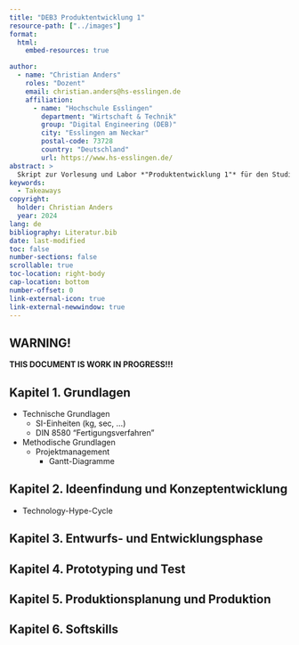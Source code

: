 ```yaml
---
title: "DEB3 Produktentwicklung 1"
resource-path: ["../images"]
format:
  html:
    embed-resources: true

author:
  - name: "Christian Anders"
    roles: "Dozent"
    email: christian.anders@hs-esslingen.de
    affiliation: 
      - name: "Hochschule Esslingen"
        department: "Wirtschaft & Technik"
        group: "Digital Engineering (DEB)"
        city: "Esslingen am Neckar"
        postal-code: 73728
        country: "Deutschland"
        url: https://www.hs-esslingen.de/
abstract: > 
  Skript zur Vorlesung und Labor *"Produktentwicklung 1"* für den Studiengang Digital Engineering DEB3 im Wintersemester 2024/2025
keywords:
  - Takeaways
copyright: 
  holder: Christian Anders
  year: 2024
lang: de
bibliography: Literatur.bib
date: last-modified
toc: false
number-sections: false
scrollable: true
toc-location: right-body
cap-location: bottom
number-offset: 0
link-external-icon: true
link-external-newwindow: true
---
```



<!-- -------------------------------------------------------------------------

                       Callout !!! WARNING !!!

-------------------------------------------------------------------------- -->
::: {.callout-warning}
## WARNING!
**THIS DOCUMENT IS WORK IN PROGRESS!!!**
:::

<!-- -------------------------------------------------------------------------

                       Takeaways - Prüfungsvorbereitung

-------------------------------------------------------------------------- -->

::: {.callout-important collapse="true"}
## Kapitel 1. Grundlagen
- Technische Grundlagen
  - SI-Einheiten (kg, sec, ...)
  - DIN 8580 "Fertigungsverfahren"
- Methodische Grundlagen
  - Projektmanagement
    - Gantt-Diagramme

:::


::: {.callout-important collapse="true"}
## Kapitel 2. Ideenfindung und Konzeptentwicklung
- Technology-Hype-Cycle
:::


::: {.callout-important collapse="true"}
## Kapitel 3. Entwurfs- und Entwicklungsphase

:::


::: {.callout-important collapse="true"}
## Kapitel 4. Prototyping und Test

:::


::: {.callout-important collapse="true"}
## Kapitel 5. Produktionsplanung und Produktion

:::


::: {.callout-important collapse="true"}
## Kapitel 6. Softskills

:::